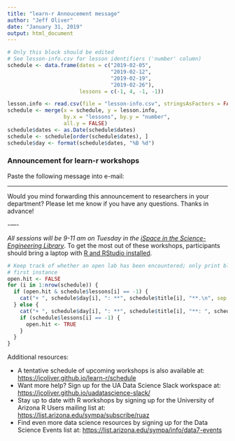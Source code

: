 ```yaml
---
title: "learn-r Annoucement message"
author: "Jeff Oliver"
date: "January 31, 2019"
output: html_document
---
```


```r
# Only this block should be edited
# See lesson-info.csv for lesson identifiers ('number' column)
schedule <- data.frame(dates = c("2019-02-05",
                                 "2019-02-12",
                                 "2019-02-19",
                                 "2019-02-26"),
                       lessons = c(-1, 4, -1, -1))
```

```r
lesson.info <- read.csv(file = "lesson-info.csv", stringsAsFactors = FALSE)
schedule <- merge(x = schedule, y = lesson.info, 
                  by.x = "lessons", by.y = "number",
                  all.y = FALSE)
schedule$dates <- as.Date(schedule$dates)
schedule <- schedule[order(schedule$dates), ]
schedule$day <- format(schedule$dates, "%B %d")
```

### Announcement for learn-r workshops
Paste the following message into e-mail:

***

Would you mind forwarding this announcement to researchers in your department? Please let me know if you have any questions. Thanks in advance!

\-----

_All sessions will be 9-11 am on Tuesday in the [iSpace in the Science-Engineering Library](http://new.library.arizona.edu/ispace)_. To get the most out of these workshops, participants should bring a laptop with [R and RStudio installed](https://jcoliver.github.io/learn-r/000-setup-instructions.html).

```r
# Keep track of whether an open lab has been encountered; only print blurb for 
# first instance
open.hit <- FALSE
for (i in 1:nrow(schedule)) {
  if (open.hit & schedule$lessons[i] == -1) {
    cat("+ ", schedule$day[i], ": **", schedule$title[i], "**.\n", sep = "")
  } else {
    cat("+ ", schedule$day[i], ": **", schedule$title[i], "**: ", schedule$blurb[i], "\n", sep = "")
    if (schedule$lessons[i] == -1) {
      open.hit <- TRUE
    }
  }
}
```

Additional resources:

+ A tentative schedule of upcoming workshops is also available at: [https://jcoliver.github.io/learn-r/schedule](https://jcoliver.github.io/learn-r/schedule)
+ Want more help? Sign up for the UA Data Science Slack workspace at: [https://jcoliver.github.io/uadatascience-slack/](https://jcoliver.github.io/uadatascience-slack/)
+ Stay up to date with R workshops by signing up for the University of Arizona R Users mailing list at: [https://list.arizona.edu/sympa/subscribe/ruaz](https://list.arizona.edu/sympa/subscribe/ruaz)
+ Find even more data science resources by signing up for the Data Science Events list at: [https://list.arizona.edu/sympa/info/data7-events](https://list.arizona.edu/sympa/info/data7-events)